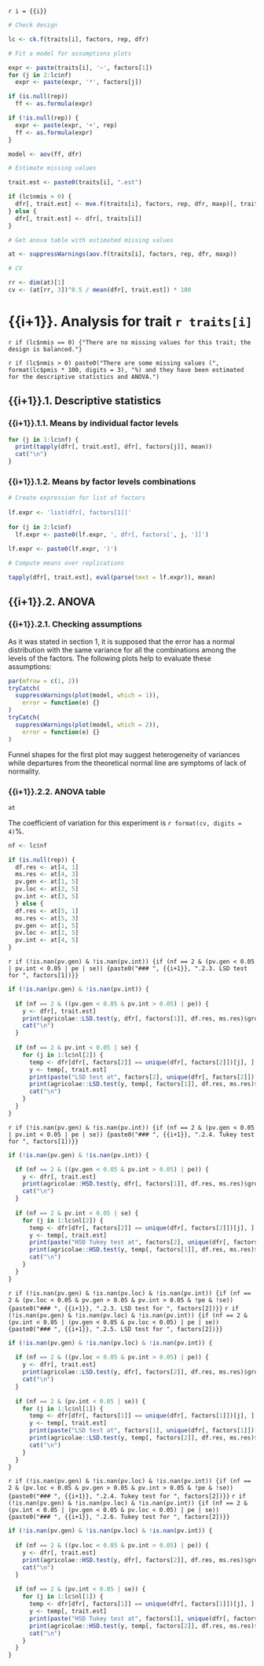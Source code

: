 `r i = {{i}}`

```r
# Check design

lc <- ck.f(traits[i], factors, rep, dfr)

# Fit a model for assumptions plots

expr <- paste(traits[i], '~', factors[1])
for (j in 2:lc$nf)
  expr <- paste(expr, '*', factors[j])

if (is.null(rep))
  ff <- as.formula(expr)

if (!is.null(rep)) {
  expr <- paste(expr, '+', rep)
  ff <- as.formula(expr)
}

model <- aov(ff, dfr)

# Estimate missing values

trait.est <- paste0(traits[i], ".est")

if (lc$nmis > 0) {
  dfr[, trait.est] <- mve.f(traits[i], factors, rep, dfr, maxp)[, trait.est]
} else {
  dfr[, trait.est] <- dfr[, traits[i]]
}

# Get anova table with estimated missing values

at <- suppressWarnings(aov.f(traits[i], factors, rep, dfr, maxp))

# CV

rr <- dim(at)[1]
cv <- (at[rr, 3])^0.5 / mean(dfr[, trait.est]) * 100
```
    
# {{i+1}}. Analysis for trait `r traits[i]`

`r if (lc$nmis == 0) {"There are no missing values for this trait; the design is balanced."}`

`r if (lc$nmis > 0) paste0("There are some missing values (", format(lc$pmis * 100, digits = 3), "%) and they have been estimated for the descriptive statistics and ANOVA.")`

## {{i+1}}.1. Descriptive statistics

### {{i+1}}.1.1. Means by individual factor levels

```r
for (j in 1:lc$nf) {
  print(tapply(dfr[, trait.est], dfr[, factors[j]], mean))
  cat("\n")
}
```

### {{i+1}}.1.2. Means by factor levels combinations

```r
# Create expression for list of factors
  
lf.expr <- 'list(dfr[, factors[1]]'
  
for (j in 2:lc$nf)
  lf.expr <- paste0(lf.expr, ', dfr[, factors[', j, ']]')
  
lf.expr <- paste0(lf.expr, ')')

# Compute means over replications

tapply(dfr[, trait.est], eval(parse(text = lf.expr)), mean)
```

## {{i+1}}.2. ANOVA

### {{i+1}}.2.1. Checking assumptions

As it was stated in section 1, it is supposed that the error has a normal distribution with the same variance for all the combinations among the levels of the factors. The following plots help to evaluate these assumptions:

```r
par(mfrow = c(1, 2))
tryCatch(
  suppressWarnings(plot(model, which = 1)),
    error = function(e) {}
)
tryCatch(
  suppressWarnings(plot(model, which = 2)),
    error = function(e) {}
)
```

Funnel shapes for the first plot may suggest heterogeneity of variances while departures from the theoretical normal line are symptoms of lack of normality.

### {{i+1}}.2.2. ANOVA table

```r
at
```

The coefficient of variation for this experiment is `r format(cv, digits = 4)`%.

```r
nf <- lc$nf

if (is.null(rep)) {
  df.res <- at[4, 1]
  ms.res <- at[4, 3]
  pv.gen <- at[1, 5]
  pv.loc <- at[2, 5]
  pv.int <- at[3, 5]
  } else {
  df.res <- at[5, 1]
  ms.res <- at[5, 3]
  pv.gen <- at[1, 5]
  pv.loc <- at[2, 5]
  pv.int <- at[4, 5]
}
```

`r if (!is.nan(pv.gen) & !is.nan(pv.int)) {if (nf == 2 & (pv.gen < 0.05 | pv.int < 0.05 | pe | se)) {paste0("### ", {{i+1}}, ".2.3. LSD test for ", factors[1])}}`

```r
if (!is.nan(pv.gen) & !is.nan(pv.int)) {
  
  if (nf == 2 & ((pv.gen < 0.05 & pv.int > 0.05) | pe)) {
    y <- dfr[, trait.est]
    print(agricolae::LSD.test(y, dfr[, factors[1]], df.res, ms.res)$groups)
    cat("\n")
  }
  
  if (nf == 2 & pv.int < 0.05 | se) {
    for (j in 1:lc$nl[2]) {
      temp <- dfr[dfr[, factors[2]] == unique(dfr[, factors[2]])[j], ]
      y <- temp[, trait.est]
      print(paste("LSD test at", factors[2], unique(dfr[, factors[2]])[j]))
      print(agricolae::LSD.test(y, temp[, factors[1]], df.res, ms.res)$groups)
      cat("\n")
    }
  }
}
```

`r if (!is.nan(pv.gen) & !is.nan(pv.int)) {if (nf == 2 & (pv.gen < 0.05 | pv.int < 0.05 | pe | se)) {paste0("### ", {{i+1}}, ".2.4. Tukey test for ", factors[1])}}`

```r
if (!is.nan(pv.gen) & !is.nan(pv.int)) {

  if (nf == 2 & ((pv.gen < 0.05 & pv.int > 0.05) | pe)) {
    y <- dfr[, trait.est]
    print(agricolae::HSD.test(y, dfr[, factors[1]], df.res, ms.res)$groups)
    cat("\n")
  }
  
  if (nf == 2 & pv.int < 0.05 | se) {
    for (j in 1:lc$nl[2]) {
      temp <- dfr[dfr[, factors[2]] == unique(dfr[, factors[2]])[j], ]
      y <- temp[, trait.est]
      print(paste("HSD Tukey test at", factors[2], unique(dfr[, factors[2]])[j]))
      print(agricolae::HSD.test(y, temp[, factors[1]], df.res, ms.res)$groups)
      cat("\n")
    }
  }
}
```

`r if (!is.nan(pv.gen) & !is.nan(pv.loc) & !is.nan(pv.int)) {if (nf == 2 & (pv.loc < 0.05 & pv.gen > 0.05 & pv.int > 0.05 & !pe & !se)) {paste0("### ", {{i+1}}, ".2.3. LSD test for ", factors[2])}}`
`r if (!is.nan(pv.gen) & !is.nan(pv.loc) & !is.nan(pv.int)) {if (nf == 2 & (pv.int < 0.05 | (pv.gen < 0.05 & pv.loc < 0.05) | pe | se)) {paste0("### ", {{i+1}}, ".2.5. LSD test for ", factors[2])}}`

```r
if (!is.nan(pv.gen) & !is.nan(pv.loc) & !is.nan(pv.int)) {
  
  if (nf == 2 & ((pv.loc < 0.05 & pv.int > 0.05) | pe)) {
    y <- dfr[, trait.est]
    print(agricolae::LSD.test(y, dfr[, factors[2]], df.res, ms.res)$groups)
    cat("\n")
  }
  
  if (nf == 2 & (pv.int < 0.05 | se)) {
    for (j in 1:lc$nl[1]) {
      temp <- dfr[dfr[, factors[1]] == unique(dfr[, factors[1]])[j], ]
      y <- temp[, trait.est]
      print(paste("LSD test at", factors[1], unique(dfr[, factors[1]])[j]))
      print(agricolae::LSD.test(y, temp[, factors[2]], df.res, ms.res)$groups)
      cat("\n")
    }
  }
}
```

`r if (!is.nan(pv.gen) & !is.nan(pv.loc) & !is.nan(pv.int)) {if (nf == 2 & (pv.loc < 0.05 & pv.gen > 0.05 & pv.int > 0.05 & !pe & !se)) {paste0("### ", {{i+1}}, ".2.4. Tukey test for ", factors[2])}}`
`r if (!is.nan(pv.gen) & !is.nan(pv.loc) & !is.nan(pv.int)) {if (nf == 2 & (pv.int < 0.05 | (pv.gen < 0.05 & pv.loc < 0.05) | pe | se)) {paste0("### ", {{i+1}}, ".2.6. Tukey test for ", factors[2])}}`

```r
if (!is.nan(pv.gen) & !is.nan(pv.loc) & !is.nan(pv.int)) {
  
  if (nf == 2 & ((pv.loc < 0.05 & pv.int > 0.05) | pe)) {
    y <- dfr[, trait.est]
    print(agricolae::HSD.test(y, dfr[, factors[2]], df.res, ms.res)$groups)
    cat("\n")
  }
  
  if (nf == 2 & (pv.int < 0.05 | se)) {
    for (j in 1:lc$nl[1]) {
      temp <- dfr[dfr[, factors[1]] == unique(dfr[, factors[1]])[j], ]
      y <- temp[, trait.est]
      print(paste("HSD Tukey test at", factors[1], unique(dfr[, factors[1]])[j]))
      print(agricolae::HSD.test(y, temp[, factors[2]], df.res, ms.res)$groups)
      cat("\n")
    }
  }
}
```
